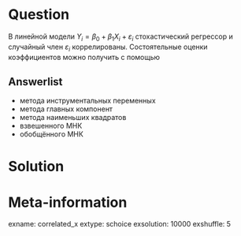Question
========
В линейной модели $Y_i = \beta_0 + \beta_1 X_i + \varepsilon_i$ стохастический регрессор 
и случайный член $\varepsilon_i$ коррелированы. Состоятельные оценки коэффициентов можно получить 
с помощью

Answerlist
----------
* метода инструментальных переменных
* метода главных компонент
* метода наименьших квадратов
* взвешенного МНК
* обобщённого МНК


Solution
========


Meta-information
================
exname: correlated_x
extype: schoice
exsolution: 10000
exshuffle: 5
